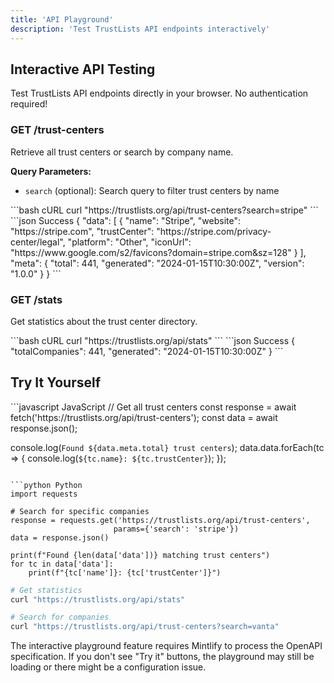 ```yaml
---
title: 'API Playground'
description: 'Test TrustLists API endpoints interactively'
---
```


## Interactive API Testing

Test TrustLists API endpoints directly in your browser. No authentication required!

### GET /trust-centers

Retrieve all trust centers or search by company name.

**Query Parameters:**
- `search` (optional): Search query to filter trust centers by name

<RequestExample>
```bash cURL
curl "https://trustlists.org/api/trust-centers?search=stripe"
```
</RequestExample>

<ResponseExample>
```json Success
{
  "data": [
    {
      "name": "Stripe",
      "website": "https://stripe.com",
      "trustCenter": "https://stripe.com/privacy-center/legal",
      "platform": "Other",
      "iconUrl": "https://www.google.com/s2/favicons?domain=stripe.com&sz=128"
    }
  ],
  "meta": {
    "total": 441,
    "generated": "2024-01-15T10:30:00Z",
    "version": "1.0.0"
  }
}
```
</ResponseExample>

### GET /stats

Get statistics about the trust center directory.

<RequestExample>
```bash cURL
curl "https://trustlists.org/api/stats"
```
</RequestExample>

<ResponseExample>
```json Success
{
  "totalCompanies": 441,
  "generated": "2024-01-15T10:30:00Z"
}
```
</ResponseExample>

## Try It Yourself

<CodeGroup>
```javascript JavaScript
// Get all trust centers
const response = await fetch('https://trustlists.org/api/trust-centers');
const data = await response.json();

console.log(`Found ${data.meta.total} trust centers`);
data.data.forEach(tc => {
  console.log(`${tc.name}: ${tc.trustCenter}`);
});
```

```python Python
import requests

# Search for specific companies
response = requests.get('https://trustlists.org/api/trust-centers', 
                       params={'search': 'stripe'})
data = response.json()

print(f"Found {len(data['data'])} matching trust centers")
for tc in data['data']:
    print(f"{tc['name']}: {tc['trustCenter']}")
```

```bash cURL
# Get statistics
curl "https://trustlists.org/api/stats"

# Search for companies
curl "https://trustlists.org/api/trust-centers?search=vanta"
```
</CodeGroup>

<Note>
The interactive playground feature requires Mintlify to process the OpenAPI specification. If you don't see "Try it" buttons, the playground may still be loading or there might be a configuration issue.
</Note>
